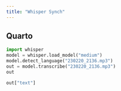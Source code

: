 ```yaml
---
title: "Whisper Synch"
---
```


## Quarto

```python
import whisper
model = whisper.load_model("medium")
model.detect_language("230220_2136.mp3")
out = model.transcribe("230220_2136.mp3")
out
```

```python

out["text"]
```
